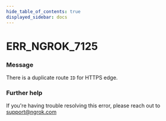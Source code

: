 ```yaml
---
hide_table_of_contents: true
displayed_sidebar: docs
---
```



# ERR_NGROK_7125

### Message

There is a duplicate route `ID` for HTTPS edge.

<ErrorDetails error="err_ngrok_7125" />

### Further help

If you're having trouble resolving this error, please reach out to [support@ngrok.com](mailto:support@ngrok.com?subject=Help%20with%20ERR_NGROK_7125)
